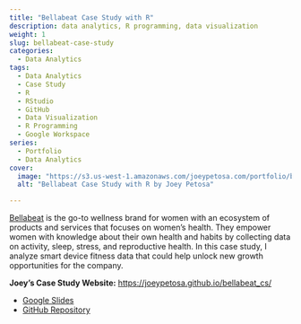 ```yaml
---
title: "Bellabeat Case Study with R"
description: data analytics, R programming, data visualization
weight: 1
slug: bellabeat-case-study
categories:
  - Data Analytics
tags:
  - Data Analytics
  - Case Study
  - R
  - RStudio
  - GitHub
  - Data Visualization
  - R Programming
  - Google Workspace
series:
  - Portfolio
  - Data Analytics
cover: 
  image: "https://s3.us-west-1.amazonaws.com/joeypetosa.com/portfolio/banner_cs_bellabeat.png"
  alt: "Bellabeat Case Study with R by Joey Petosa"

---
```


[Bellabeat](https://bellabeat.com/about/) is the go-to wellness brand for women with an ecosystem of products and services that focuses on women’s health. They empower women with knowledge about their own health and habits by collecting data on activity, sleep, stress, and reproductive health. In this case study, I analyze smart device fitness data that could help unlock new growth opportunities for the company.  
  
**Joey's Case Study Website:** <a href="https://joeypetosa.github.io/bellabeat_cs/" target="_blank">https://joeypetosa.github.io/bellabeat_cs/</a>

* <a href="https://docs.google.com/presentation/d/1iUSOOkS2ltHPzK16cE9teWgOwfBGd1UAC1KaZ_ucew4/present?slide=id.p" target="_blank">Google Slides</a>  
* <a href="https://github.com/joeypetosa/bellabeat_cs" target="_blank">GitHub Repository</a>  


